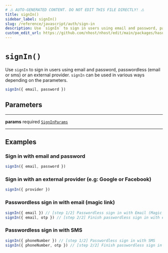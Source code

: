 ```yaml
---
# ⚠️ AUTO-GENERATED CONTENT. DO NOT EDIT THIS FILE DIRECTLY! ⚠️
title: signIn()
sidebar_label: signIn()
slug: /reference/javascript/auth/sign-in
description: Use `signIn` to sign in users using email and password, passwordless (email or sms) or an external provider. `signIn` can be used in various ways depending on the parameters.
custom_edit_url: https://github.com/nhost/nhost/edit/main/packages/hasura-auth-js/src/hasura-auth-client.ts#L154
---
```


# `signIn()`

Use `signIn` to sign in users using email and password, passwordless
(email or sms) or an external provider.
`signIn` can be used in various ways depending on the parameters.

```ts
signIn({ email, password })
```

## Parameters

---

**<span className="parameter-name">params</span>** <span className="optional-status">required</span> [`SignInParams`](/reference/docgen/javascript/auth/types/sign-in-params)

---

## Examples

### Sign in with email and password

```ts
signIn({ email, password })
```

### Sign in with an external provider (e.g: Google or Facebook)

```ts
signIn({ provider })
```

### Passwordless sign in with email (magic link)

```ts
signIn({ email }) // [step 1/2] Passwordless sign in with Email (Magic Link)
signIn({ email, otp }) // [step 2/2] Finish passwordless sign in with email (OTP)
```

### Passwordless sign in with SMS

```ts
signIn({ phoneNumber }) // [step 1/2] Passwordless sign in with SMS
signIn({ phoneNumber, otp }) // [step 2/2] Finish passwordless sign in with SMS (OTP)
```
